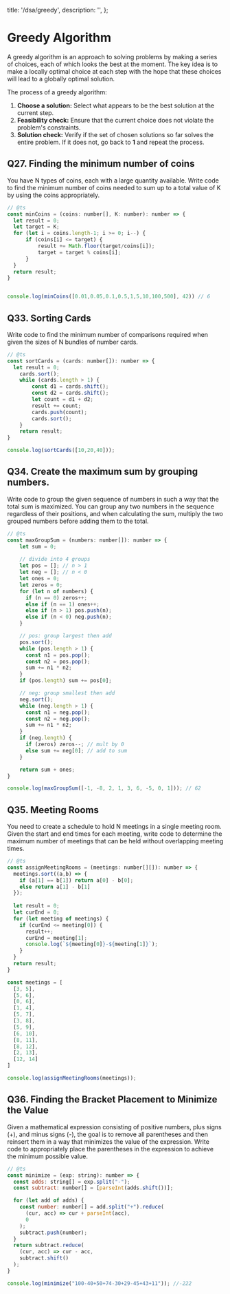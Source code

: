   title: '/dsa/greedy',
  description:
    '',
};

# Greedy Algorithm

A greedy algorithm is an approach to solving problems by making a series of choices, each of which looks the best at the moment. The key idea is to make a locally optimal choice at each step with the hope that these choices will lead to a globally optimal solution.

The process of a greedy algorithm:
1. **Choose a solution:** Select what appears to be the best solution at the current step.
2. **Feasibility check:** Ensure that the current choice does not violate the problem's constraints.
3. **Solution check:** Verify if the set of chosen solutions so far solves the entire problem. If it does not, go back to **1** and repeat the process.

## Q27. Finding the minimum number of coins

You have N types of coins, each with a large quantity available. Write code to find the minimum number of coins needed to sum up to a total value of K by using the coins appropriately.

```js
// @ts
const minCoins = (coins: number[], K: number): number => {
  let result = 0;
  let target = K;
  for (let i = coins.length-1; i >= 0; i--) {
      if (coins[i] <= target) {
          result += Math.floor(target/coins[i]);
          target = target % coins[i];
      }
  }
  return result;
}


console.log(minCoins([0.01,0.05,0.1,0.5,1,5,10,100,500], 42)) // 6

```

## Q33. Sorting Cards

Write code to find the minimum number of comparisons required when given the sizes of N bundles of number cards.

```js
// @ts
const sortCards = (cards: number[]): number => {
  let result = 0;
    cards.sort();
    while (cards.length > 1) {
        const d1 = cards.shift();
        const d2 = cards.shift();
        let count = d1 + d2;
        result += count;
        cards.push(count);
        cards.sort();
    }
    return result;
}

console.log(sortCards([10,20,40]));
```

## Q34. Create the maximum sum by grouping numbers.

Write code to group the given sequence of numbers in such a way that the total sum is maximized. You can group any two numbers in the sequence regardless of their positions, and when calculating the sum, multiply the two grouped numbers before adding them to the total.

```js
// @ts
const maxGroupSum = (numbers: number[]): number => {
    let sum = 0;
    
    // divide into 4 groups
    let pos = []; // n > 1
    let neg = []; // n < 0
    let ones = 0;
    let zeros = 0;
    for (let n of numbers) {
      if (n == 0) zeros++;
      else if (n == 1) ones++;
      else if (n > 1) pos.push(n);
      else if (n < 0) neg.push(n);
    }

    // pos: group largest then add
    pos.sort();
    while (pos.length > 1) {
      const n1 = pos.pop();
      const n2 = pos.pop();
      sum += n1 * n2;
    }
    if (pos.length) sum += pos[0];

    // neg: group smallest then add
    neg.sort();
    while (neg.length > 1) {
      const n1 = neg.pop();
      const n2 = neg.pop();
      sum += n1 * n2;
    }
    if (neg.length) {
      if (zeros) zeros--; // mult by 0
      else sum += neg[0]; // add to sum
    }

    return sum + ones;
}

console.log(maxGroupSum([-1, -8, 2, 1, 3, 6, -5, 0, 1])); // 62
```

## Q35. Meeting Rooms

You need to create a schedule to hold N meetings in a single meeting room. Given the start and end times for each meeting, write code to determine the maximum number of meetings that can be held without overlapping meeting times.

```js
// @ts
const assignMeetingRooms = (meetings: number[][]): number => {
  meetings.sort((a,b) => {
    if (a[1] == b[1]) return a[0] - b[0];
    else return a[1] - b[1]
  });
  
  let result = 0;
  let curEnd = 0;
  for (let meeting of meetings) {
    if (curEnd <= meeting[0]) {
      result++;
      curEnd = meeting[1];
      console.log(`${meeting[0]}-${meeting[1]}`);
    }
  }
  return result;
}

const meetings = [
  [3, 5],
  [5, 6],
  [0, 6],
  [1, 4],
  [5, 7],
  [3, 8],
  [5, 9],
  [6, 10],
  [8, 11],
  [8, 12],
  [2, 13],
  [12, 14]
]

console.log(assignMeetingRooms(meetings));
```

## Q36. Finding the Bracket Placement to Minimize the Value

Given a mathematical expression consisting of positive numbers, plus signs (+), and minus signs (-), the goal is to remove all parentheses and then reinsert them in a way that minimizes the value of the expression. Write code to appropriately place the parentheses in the expression to achieve the minimum possible value.

```js
// @ts
const minimize = (exp: string): number => {
  const adds: string[] = exp.split("-");
  const subtract: number[] = [parseInt(adds.shift())];

  for (let add of adds) {
    const number: number[] = add.split("+").reduce(
      (cur, acc) => cur + parseInt(acc),
      0
    );
    subtract.push(number);
  }
  return subtract.reduce(
    (cur, acc) => cur - acc,
    subtract.shift()
  );
}

console.log(minimize("100-40+50+74-30+29-45+43+11")); //-222
```

